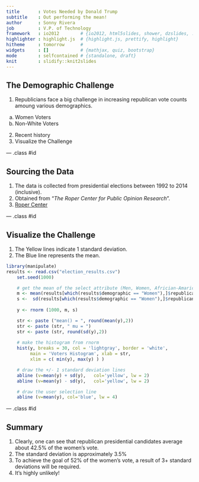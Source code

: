 ```yaml
---
title       : Votes Needed by Donald Trump
subtitle    : Out performing the mean!
author      : Sonny Rivera
job         : V.P. of Technology
framework   : io2012        # {io2012, html5slides, shower, dzslides, ...}
highlighter : highlight.js  # {highlight.js, prettify, highlight}
hitheme     : tomorrow      # 
widgets     : []            # {mathjax, quiz, bootstrap}
mode        : selfcontained # {standalone, draft}
knit        : slidify::knit2slides
---
```


## The Demographic Challenge

1. Republicians face a big challenge in increasing republican vote counts amoung various demographics.
  a. Women Voters
  b. Non-White Voters
2. Recent history
3. Visualize the Challenge

--- .class #id 

## Sourcing the Data

1. The data is collected from presidential elections between 1992 to 2014 (inclusive).
2. Obtained from "*The Roper Center for Public Opinion Research*".
3. [Roper Center](http://ropercenter.cornell.edu/polls/us-elections/how-groups-voted/)

--- .class #id 

## Visualize the Challenge
1. The Yellow lines indicate 1 standard deviation. 
2. The Blue line represents the mean.

```r
library(manipulate)
results <- read.csv("election_results.csv")
    set.seed(1000)

    # get the mean of the select attribute (Men, Women, Africian-Amarican, White, etc)
    m <- mean(results[which(results$demographic == "Women"),]$republican)
    s <-  sd(results[which(results$demographic == "Women"),]$republican)
    
    y <- rnorm (1000, m, s)

    str <- paste ("mean() = ", round(mean(y),2))
    str <- paste (str, " mu = ")
    str <- paste (str, round(sd(y),2))
    
    # make the histogram from rnorm 
    hist(y, breaks = 30, col = 'lightgray', border = 'white', 
         main = 'Voters Histogram', xlab = str,
         xlim = c( min(y), max(y) ) )

    # draw the +/- 1 standard deviation lines
    abline (v=mean(y) + sd(y),   col='yellow', lw = 2)
    abline (v=mean(y) - sd(y),   col='yellow', lw = 2)

    # draw the user selection line
    abline (v=mean(y), col='blue', lw = 4)

```

--- .class #id 

## Summary

1. Clearly, one can see that republican presidential candidates average about 42.5% of the women's vote.
2. The standard deviation is approximately 3.5%
3. To achieve the goal of 52% of the women's vote, a result of 3+ standard deviations will be required.
4. It's highly unlikely!


